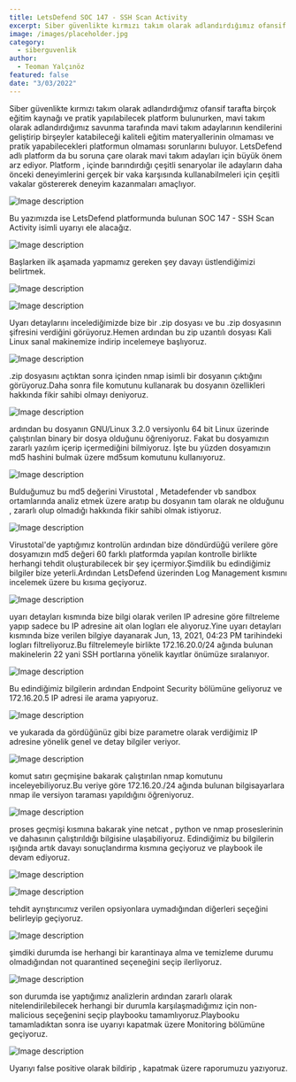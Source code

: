 ```yaml
---
title: LetsDefend SOC 147 - SSH Scan Activity
excerpt: Siber güvenlikte kırmızı takım olarak adlandırdığımız ofansif tarafta birçok eğitim kaynağı ve pratik yapılabilecek platform bulunurken, mavi takım olarak adlandırdığımız savunma tarafında mavi takım adaylarının kendilerini geliştirip birşeyler katabileceği kaliteli eğitim materyallerinin olmaması ve pratik yapabilecekleri platformun olmaması sorunlarını buluyor.
image: /images/placeholder.jpg
category:
  - siberguvenlik
author:
  - Teoman Yalçınöz
featured: false
date: "3/03/2022"
---
```


Siber güvenlikte kırmızı takım olarak adlandırdığımız ofansif tarafta birçok eğitim kaynağı ve pratik yapılabilecek platform bulunurken, mavi takım olarak adlandırdığımız savunma tarafında mavi takım adaylarının kendilerini geliştirip birşeyler katabileceği kaliteli eğitim materyallerinin olmaması ve pratik yapabilecekleri platformun olmaması sorunlarını buluyor. LetsDefend adlı platform da bu soruna çare olarak mavi takım adayları için büyük önem arz ediyor. Platform , içinde barındırdığı çeşitli senaryolar ile adayların daha önceki deneyimlerini gerçek bir vaka karşısında kullanabilmeleri için çeşitli vakalar göstererek deneyim kazanmaları amaçlıyor.

![Image description](https://dev-to-uploads.s3.amazonaws.com/uploads/articles/oe7plpw2gx16ioo2qf3t.png)

Bu yazımızda ise LetsDefend platformunda bulunan SOC 147 - SSH Scan  Activity isimli uyarıyı ele alacağız.

![Image description](https://dev-to-uploads.s3.amazonaws.com/uploads/articles/gfbhwnx8zhp444fxcjtv.png)

Başlarken ilk aşamada yapmamız gereken şey davayı üstlendiğimizi belirtmek.


![Image description](https://dev-to-uploads.s3.amazonaws.com/uploads/articles/kzgev94qgpkwkv2dsjwd.png)



![Image description](https://dev-to-uploads.s3.amazonaws.com/uploads/articles/m3cushleeoff6pdwg5x4.png)

Uyarı detaylarını incelediğimizde bize bir .zip dosyası ve bu .zip dosyasının şifresini verdiğini görüyoruz.Hemen ardından bu zip uzantılı dosyası Kali Linux sanal makinemize indirip incelemeye başlıyoruz.

![Image description](https://dev-to-uploads.s3.amazonaws.com/uploads/articles/qlmmzsg333yw9w6bywpr.png)

.zip dosyasını açtıktan sonra içinden nmap isimli bir dosyanın çıktığını görüyoruz.Daha sonra file komutunu kullanarak bu dosyanın özellikleri hakkında fikir sahibi olmayı deniyoruz.


![Image description](https://dev-to-uploads.s3.amazonaws.com/uploads/articles/hudv6c16s2k3ef3fasws.png)

ardından bu dosyanın GNU/Linux 3.2.0 versiyonlu 64 bit Linux üzerinde çalıştırılan binary bir dosya olduğunu öğreniyoruz. Fakat bu dosyamızın zararlı yazılım içerip içermediğini bilmiyoruz. İşte bu yüzden dosyamızın md5 hashini bulmak üzere md5sum komutunu kullanıyoruz. 


![Image description](https://dev-to-uploads.s3.amazonaws.com/uploads/articles/yaa2suuobidafeozeo9w.png)

Bulduğumuz bu md5 değerini Virustotal , Metadefender vb sandbox ortamlarında analiz etmek üzere aratıp bu dosyanın tam olarak ne olduğunu , zararlı olup olmadığı hakkında fikir sahibi olmak istiyoruz.

![Image description](https://dev-to-uploads.s3.amazonaws.com/uploads/articles/jtta2qy4z1nlpjml6el6.png)

Virustotal'de yaptığımız kontrolün ardından bize döndürdüğü verilere göre dosyamızın md5 değeri 60 farklı platformda yapılan kontrolle birlikte herhangi tehdit oluşturabilecek bir şey içermiyor.Şimdilik bu edindiğimiz bilgiler bize yeterli.Ardından LetsDefend üzerinden Log Management kısmını incelemek üzere bu kısıma geçiyoruz.


![Image description](https://dev-to-uploads.s3.amazonaws.com/uploads/articles/1forqmkmf2googy891vf.png)

uyarı detayları kısmında bize bilgi olarak verilen IP adresine göre filtreleme yapıp sadece bu IP adresine ait olan logları ele alıyoruz.Yine uyarı detayları kısmında bize verilen bilgiye dayanarak Jun, 13, 2021, 04:23 PM tarihindeki logları filtreliyoruz.Bu filtrelemeyle birlikte 172.16.20.0/24 ağında bulunan makinelerin 22 yani SSH portlarına yönelik kayıtlar önümüze sıralanıyor.


![Image description](https://dev-to-uploads.s3.amazonaws.com/uploads/articles/aekptaltuntyjfjav6we.png)

Bu edindiğimiz bilgilerin ardından Endpoint Security bölümüne geliyoruz ve 172.16.20.5 IP adresi ile arama yapıyoruz.

![Image description](https://dev-to-uploads.s3.amazonaws.com/uploads/articles/828nyn9aycix3r7aaevw.png)

ve yukarada da gördüğünüz gibi bize parametre olarak verdiğimiz IP adresine yönelik genel ve detay bilgiler veriyor.


![Image description](https://dev-to-uploads.s3.amazonaws.com/uploads/articles/gotvazpbjqfdncxnplt6.png)

komut satırı geçmişine bakarak çalıştırılan nmap komutunu inceleyebiliyoruz.Bu veriye göre 172.16.20./24 ağında bulunan bilgisayarlara nmap ile versiyon taraması yapıldığını öğreniyoruz.


![Image description](https://dev-to-uploads.s3.amazonaws.com/uploads/articles/rmu1aez5exdy5ge452y7.png)

proses geçmişi kısmına bakarak yine netcat , python ve nmap proseslerinin ve dahasının çalıştırıldığı bilgisine ulaşabiliyoruz.
Edindiğimiz bu bilgilerin ışığında artık davayı sonuçlandırma kısmına geçiyoruz ve playbook ile devam ediyoruz.


![Image description](https://dev-to-uploads.s3.amazonaws.com/uploads/articles/bzkbo5w2k2f7li7rqvgt.png)


![Image description](https://dev-to-uploads.s3.amazonaws.com/uploads/articles/evcai40bl1yjm46mol3l.png)

tehdit ayrıştırıcımız verilen opsiyonlara uymadığından diğerleri seçeğini belirleyip geçiyoruz.


![Image description](https://dev-to-uploads.s3.amazonaws.com/uploads/articles/613fq48d9g3g5dpi2fp1.png)

şimdiki durumda ise herhangi bir karantinaya alma ve temizleme durumu olmadığından not quarantined seçeneğini seçip ilerliyoruz.


![Image description](https://dev-to-uploads.s3.amazonaws.com/uploads/articles/bjot4kay1jni91hxuu3n.png)

son durumda ise yaptığımız analizlerin ardından zararlı olarak nitelendirilebilecek herhangi bir durumla karşılaşmadığımız için non-malicious seçeğenini seçip playbooku tamamlıyoruz.Playbooku tamamladıktan sonra ise uyarıyı kapatmak üzere Monitoring bölümüne geçiyoruz.


![Image description](https://dev-to-uploads.s3.amazonaws.com/uploads/articles/4epv8bedr56qyd71jmfi.png)

Uyarıyı false positive olarak bildirip , kapatmak üzere raporumuzu yazıyoruz.
